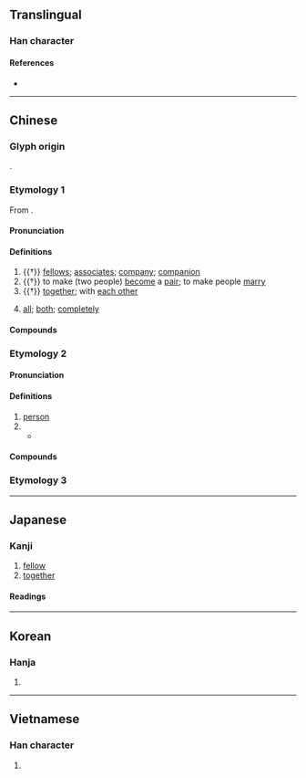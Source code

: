 {{also|侪|㑪}}
{{character info/new}}
==Translingual==
{{Han simplified forms|儕|㑪|侪|ex=y}}

===Han character===
{{Han char|rn=9|rad=人|as=14|sn=16|four=20223|canj=OYX|ids=⿰亻齊}}

====References====
* {{Han ref|kx=0119.380|dkj=01227|dj=0253.140|hdz=10231.140|uh=5115|ud=20757|bh=BEAB|bd=48811}}

----

==Chinese==
{{zh-forms|s=侪}}

===Glyph origin===
{{Han etym}}
{{Han compound|人|齊|ls=psc|c1=s|c2=p}}.

===Etymology 1===
From {{och-l|齊}}.

====Pronunciation====
{{zh-pron
|m=chái
|c=caai4,cai4,zai3
|c_note=zai3 - due to confusion with {{zh-l|*濟}}
|mn=chhâi
|w=3ze
|mc=y
|oc=y
|cat=n,adv
}}

====Definitions====
{{zh-hanzi}}

# {{†}} [[fellow]]s; [[associate]]s; [[company]]; [[companion]]
# {{†}} to make (two people) [[become]] a [[pair]]; to make people [[marry]]
# {{†}} [[together]]; with [[each other]]
# {{lb|zh|Wu}} [[all]]; [[both]]; [[completely]]

====Compounds====
{{zh-der|吾儕|同儕|儕輩|奴儕|儕居|儕倫|朋儕|詩酒朋儕}}

===Etymology 2===

====Pronunciation====
{{zh-pron
|h=pfs=sà;gd=sa2
|cat=n,cls
}}

====Definitions====
{{zh-hanzi}} {{tlb|zh|Hakka}}

# [[person]]
# {{zh-classifier|people}}
#* {{zh-x|食 个 人，婦人家 㧯 細人仔{è} 以外，約 有 五-千 儕。|And they that had eaten were about five thousand '''men''', beside women and children.|H|ref={{w2|zh|客語聖經：現代台灣客語譯本|現代臺灣客語譯本}} ({{w|Hakka Bible: Today's Taiwan Hakka Version|Today's Taiwan Hakka Version}}), {{lang|zh|馬太福音}} (Matthew) 14:21}}

====Compounds====
{{zh-der|儕儕|別儕|各儕|哪儕|單儕|每儕|逐儕|麼儕|打魚儕食魚屎|坐儕毋知企儕苦|釘礱無㓾雞，三儕人罅挨|飯後一杯茶，餓死醫藥儕}}

===Etymology 3===
{{zh-see|濟|v|{{qualifier|Min}} many}}

----

==Japanese==
{{ja-kanji forms|㑪|儕}}

===Kanji===
{{ja-kanji|grade=|rs=人14|shin=㑪}}

# [[fellow]]
# [[together]]

====Readings====
{{ja-readings
|goon=せい
|kanon=さい
|kanyoon=ぜ
|kun=ともがら-
}}

----

==Korean==

===Hanja===
{{ko-hanja|hangeul=제|rv=je|mr=che}}

# {{defn|lang=ko|sort=人14}}

----

==Vietnamese==

===Han character===
{{vi-readings|rs=人14| hanviet = sài}}

# {{defn|lang=vi|sort=人14}}